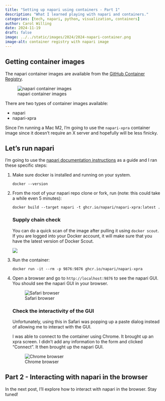 ```yaml
---
title: "Setting up napari using containers - Part 1"
description: "What I learned playing with napari and containers."
categories: [tech, napari, python, visualization, containers]
author: Carol Willing
date: 2024-11-19
draft: false
image: ../../static/images/2024/2024-napari-container.png
image-alt: container registry with napari image
---
```


## Getting container images

The napari container images are available from the
[GitHub Container Registry](https://github.com/napari/napari/pkgs/container/napari). 

![napari container images](../../static/images/2024/2024-napari-container.png)

There are two types of container images available:

* napari
* napari-xpra

Since I'm running a Mac M2, I'm going to use the `napari-xpra` container image since it doesn't require an X server and hopefully will be less finicky.

## Let's run napari

I'm going to use the [napari documentation instructions](https://napari.org/dev/howtos/docker.html#napari-in-docker)
as a guide and I ran these specific steps:

1. Make sure docker is installed and running on your system.
   ```shell
   docker --version
   ```
2. From the root of your napari repo clone or fork, run (note: this could take
   a while even 5 minutes):

   ```shell
   docker build --target napari -t ghcr.io/napari/napari-xpra:latest .
   ```

   ::: {.callout-tip}
   ### Supply chain check
   You can do a quick scan of the image after pulling it using `docker scout`.
   If you are logged into your Docker account, it will make sure that you have
    the latest version of Docker Scout.

   ![](../../static/images/2024/2024-11-19-docker-scout.png)
   :::

3. Run the container:

   ```shell
   docker run -it --rm -p 9876:9876 ghcr.io/napari/napari-xpra
   ```

4. Open a browser and go to `http://localhost:9876` to see the napari GUI.
   You should see the napari GUI in your browser.

   ![Safari browser](../../static/images/2024/2024-11-19-safari-gui.png)

   ::: {.callout-warning}
   ### Check the interactivity of the GUI
   Unfortunately, using this in Safari was popping up a paste dialog
   instead of allowing me to interact with the GUI.
   :::

   I was able to connect to the container using Chrome. It brought
   up an xpra screen. I didn't add any information to the form and
   clicked "Connect". It then brought up the napari GUI.

   ![Chrome browser](../../static/images/2024/2024-11-19-chrome-gui.png)

## Part 2 - Interacting with napari in the browser

In the next post, I'll explore how to interact with napari in the browser.
Stay tuned!
